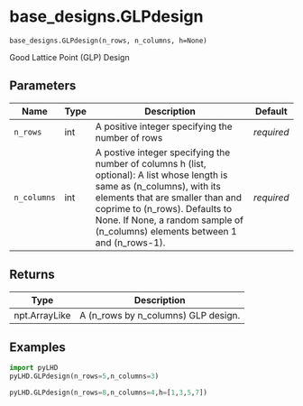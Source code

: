 # base_designs.GLPdesign { #pyLHD.base_designs.GLPdesign }

`base_designs.GLPdesign(n_rows, n_columns, h=None)`

Good Lattice Point (GLP) Design 

## Parameters

| Name        | Type   | Description                                                                                                                                                                                                                                                                       | Default    |
|-------------|--------|-----------------------------------------------------------------------------------------------------------------------------------------------------------------------------------------------------------------------------------------------------------------------------------|------------|
| `n_rows`    | int    | A positive integer specifying the number of rows                                                                                                                                                                                                                                  | _required_ |
| `n_columns` | int    | A postive integer specifying the number of columns h (list, optional): A list whose length is same as (n_columns), with its elements that are smaller than and coprime to (n_rows).  Defaults to None. If None, a random sample of (n_columns) elements between 1 and (n_rows-1). | _required_ |

## Returns

| Type          | Description                         |
|---------------|-------------------------------------|
| npt.ArrayLike | A (n_rows by n_columns) GLP design. |

## Examples



```python
import pyLHD
pyLHD.GLPdesign(n_rows=5,n_columns=3)
```
```python
pyLHD.GLPdesign(n_rows=8,n_columns=4,h=[1,3,5,7])
```